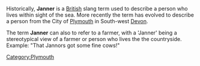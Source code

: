 Historically, '''Janner''' is a [[United Kingdom|British]] slang term used to describe a person who lives within sight of the sea. More recently the term has evolved to describe a person from the City of [[Plymouth]] in South-west [[Devon]].

The term '''Janner''' can also to refer to a farmer, with a 'Janner' being a stereotypical view of a farmer or person who lives the the countryside. Example: "That Jannors got some fine cows!"

[[Category:Plymouth]]
[[Category:People connected with Plymouth|  ]]